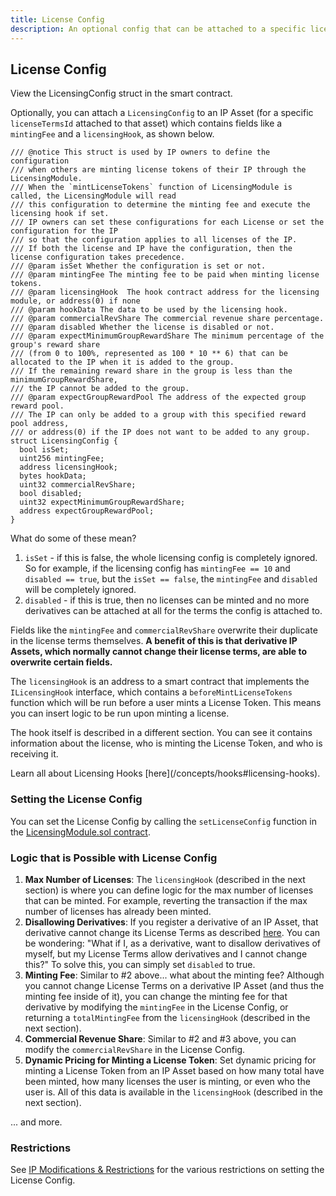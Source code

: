```yaml
---
title: License Config
description: An optional config that can be attached to a specific license for dynamic minting fees and custom logic.
---
```


## License Config

<CardGroup cols={1}>
  <Card
    title="LicensingConfig Struct"
    href="https://github.com/storyprotocol/protocol-core-v1/blob/main/contracts/lib/Licensing.sol"
    icon="scroll"
    color="#ccb092"
  >
    View the LicensingConfig struct in the smart contract.
  </Card>
</CardGroup>

Optionally, you can attach a `LicensingConfig` to an IP Asset (for a specific `licenseTermsId` attached to that asset) which contains fields like a `mintingFee` and a `licensingHook`, as shown below.

```solidity
/// @notice This struct is used by IP owners to define the configuration
/// when others are minting license tokens of their IP through the LicensingModule.
/// When the `mintLicenseTokens` function of LicensingModule is called, the LicensingModule will read
/// this configuration to determine the minting fee and execute the licensing hook if set.
/// IP owners can set these configurations for each License or set the configuration for the IP
/// so that the configuration applies to all licenses of the IP.
/// If both the license and IP have the configuration, then the license configuration takes precedence.
/// @param isSet Whether the configuration is set or not.
/// @param mintingFee The minting fee to be paid when minting license tokens.
/// @param licensingHook  The hook contract address for the licensing module, or address(0) if none
/// @param hookData The data to be used by the licensing hook.
/// @param commercialRevShare The commercial revenue share percentage.
/// @param disabled Whether the license is disabled or not.
/// @param expectMinimumGroupRewardShare The minimum percentage of the group's reward share
/// (from 0 to 100%, represented as 100 * 10 ** 6) that can be allocated to the IP when it is added to the group.
/// If the remaining reward share in the group is less than the minimumGroupRewardShare,
/// the IP cannot be added to the group.
/// @param expectGroupRewardPool The address of the expected group reward pool.
/// The IP can only be added to a group with this specified reward pool address,
/// or address(0) if the IP does not want to be added to any group.
struct LicensingConfig {
  bool isSet;
  uint256 mintingFee;
  address licensingHook;
  bytes hookData;
  uint32 commercialRevShare;
  bool disabled;
  uint32 expectMinimumGroupRewardShare;
  address expectGroupRewardPool;
}
```

What do some of these mean?

1. `isSet` - if this is false, the whole licensing config is completely ignored. So for example, if the licensing config has `mintingFee == 10` and `disabled == true`, but the `isSet == false`, the `mintingFee` and `disabled` will be completely ignored.
2. `disabled` - if this is true, then no licenses can be minted and no more derivatives can be attached at all for the terms the config is attached to.

Fields like the `mintingFee` and `commercialRevShare` overwrite their duplicate in the license terms themselves. **A benefit of this is that derivative IP Assets, which normally cannot change their license terms, are able to overwrite certain fields.**

The `licensingHook` is an address to a smart contract that implements the `ILicensingHook` interface, which contains a `beforeMintLicenseTokens` function which will be run before a user mints a License Token. This means you can insert logic to be run upon minting a license.

The hook itself is described in a different section. You can see it contains information about the license, who is minting the License Token, and who is receiving it.

<Tip>
  Learn all about Licensing Hooks [here](/concepts/hooks#licensing-hooks).
</Tip>

### Setting the License Config

You can set the License Config by calling the `setLicenseConfig` function in the [LicensingModule.sol contract](https://github.com/storyprotocol/protocol-core-v1/blob/main/contracts/modules/licensing/LicensingModule.sol).

### Logic that is Possible with License Config

1. **Max Number of Licenses**: The `licensingHook` (described in the next section) is where you can define logic for the max number of licenses that can be minted. For example, reverting the transaction if the max number of licenses has already been minted.
2. **Disallowing Derivatives**: If you register a derivative of an IP Asset, that derivative cannot change its License Terms as described [here](/concepts/licensing-module/license-terms#inherited-license-terms). You can be wondering: "What if I, as a derivative, want to disallow derivatives of myself, but my License Terms allow derivatives and I cannot change this?" To solve this, you can simply set `disabled` to true.
3. **Minting Fee**: Similar to #2 above... what about the minting fee? Although you cannot change License Terms on a derivative IP Asset (and thus the minting fee inside of it), you can change the minting fee for that derivative by modifying the `mintingFee` in the License Config, or returning a `totalMintingFee` from the `licensingHook` (described in the next section).
4. **Commercial Revenue Share**: Similar to #2 and #3 above, you can modify the `commercialRevShare` in the License Config.
5. **Dynamic Pricing for Minting a License Token**: Set dynamic pricing for minting a License Token from an IP Asset based on how many total have been minted, how many licenses the user is minting, or even who the user is. All of this data is available in the `licensingHook` (described in the next section).

... and more.

### Restrictions

See [IP Modifications & Restrictions](/concepts/ip-asset/ipa-modifications) for the various restrictions on setting the License Config.
